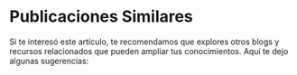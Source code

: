 # Publicaciones Similares

Si te interesó este artículo, te recomendamos que explores otros blogs y recursos relacionados que pueden ampliar tus conocimientos. Aquí te dejo algunas sugerencias:
